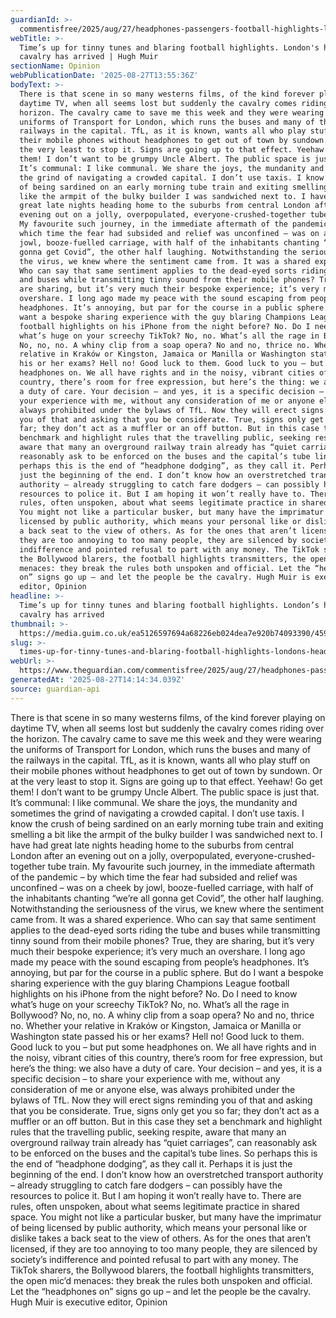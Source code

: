 ```yaml
---
guardianId: >-
  commentisfree/2025/aug/27/headphones-passengers-football-highlights-london-mobile-phones
webTitle: >-
  Time’s up for tinny tunes and blaring football highlights. London's headphone
  cavalry has arrived | Hugh Muir
sectionName: Opinion
webPublicationDate: '2025-08-27T13:55:36Z'
bodyText: >-
  There is that scene in so many westerns films, of the kind forever playing on
  daytime TV, when all seems lost but suddenly the cavalry comes riding over the
  horizon. The cavalry came to save me this week and they were wearing the
  uniforms of Transport for London, which runs the buses and many of the
  railways in the capital. TfL, as it is known, wants all who play stuff on
  their mobile phones without headphones to get out of town by sundown. Or at
  the very least to stop it. Signs are going up to that effect. Yeehaw! Go get
  them! I don’t want to be grumpy Uncle Albert. The public space is just that.
  It’s communal: I like communal. We share the joys, the mundanity and sometimes
  the grind of navigating a crowded capital. I don’t use taxis. I know the crush
  of being sardined on an early morning tube train and exiting smelling a bit
  like the armpit of the bulky builder I was sandwiched next to. I have had
  great late nights heading home to the suburbs from central London after an
  evening out on a jolly, overpopulated, everyone-crushed-together tube train.
  My favourite such journey, in the immediate aftermath of the pandemic – by
  which time the fear had subsided and relief was unconfined – was on a cheek by
  jowl, booze-fuelled carriage, with half of the inhabitants chanting “we’re all
  gonna get Covid”, the other half laughing. Notwithstanding the seriousness of
  the virus, we knew where the sentiment came from. It was a shared experience.
  Who can say that same sentiment applies to the dead-eyed sorts riding the tube
  and buses while transmitting tinny sound from their mobile phones? True, they
  are sharing, but it’s very much their bespoke experience; it’s very much an
  overshare. I long ago made my peace with the sound escaping from people’s
  headphones. It’s annoying, but par for the course in a public sphere. But do I
  want a bespoke sharing experience with the guy blaring Champions League
  football highlights on his iPhone from the night before? No. Do I need to know
  what’s huge on your screechy TikTok? No, no. What’s all the rage in Bollywood?
  No, no, no. A whiny clip from a soap opera? No and no, thrice no. Whether your
  relative in Kraków or Kingston, Jamaica or Manilla or Washington state passed
  his or her exams? Hell no! Good luck to them. Good luck to you – but put some
  headphones on. We all have rights and in the noisy, vibrant cities of this
  country, there’s room for free expression, but here’s the thing: we also have
  a duty of care. Your decision – and yes, it is a specific decision – to share
  your experience with me, without any consideration of me or anyone else, was
  always prohibited under the bylaws of TfL. Now they will erect signs reminding
  you of that and asking that you be considerate. True, signs only get you so
  far; they don’t act as a muffler or an off button. But in this case they set a
  benchmark and highlight rules that the travelling public, seeking respite,
  aware that many an overground railway train already has “quiet carriages”, can
  reasonably ask to be enforced on the buses and the capital’s tube lines. So
  perhaps this is the end of “headphone dodging”, as they call it. Perhaps it is
  just the beginning of the end. I don’t know how an overstretched transport
  authority – already struggling to catch fare dodgers – can possibly have the
  resources to police it. But I am hoping it won’t really have to. There are
  rules, often unspoken, about what seems legitimate practice in shared space.
  You might not like a particular busker, but many have the imprimatur of being
  licensed by public authority, which means your personal like or dislike takes
  a back seat to the view of others. As for the ones that aren’t licensed, if
  they are too annoying to too many people, they are silenced by society’s
  indifference and pointed refusal to part with any money. The TikTok sharers,
  the Bollywood blarers, the football highlights transmitters, the open mic’d
  menaces: they break the rules both unspoken and official. Let the “headphones
  on” signs go up – and let the people be the cavalry. Hugh Muir is executive
  editor, Opinion
headline: >-
  Time’s up for tinny tunes and blaring football highlights. London’s headphone
  cavalry has arrived 
thumbnail: >-
  https://media.guim.co.uk/ea5126597694a68226eb024dea7e920b74093390/459_0_2747_2199/500.jpg
slug: >-
  times-up-for-tinny-tunes-and-blaring-football-highlights-londons-headphone-cavalry-has-arrived-or-hugh-muir
webUrl: >-
  https://www.theguardian.com/commentisfree/2025/aug/27/headphones-passengers-football-highlights-london-mobile-phones
generatedAt: '2025-08-27T14:14:34.039Z'
source: guardian-api
---
```

There is that scene in so many westerns films, of the kind forever playing on daytime TV, when all seems lost but suddenly the cavalry comes riding over the horizon. The cavalry came to save me this week and they were wearing the uniforms of Transport for London, which runs the buses and many of the railways in the capital. TfL, as it is known, wants all who play stuff on their mobile phones without headphones to get out of town by sundown. Or at the very least to stop it. Signs are going up to that effect. Yeehaw! Go get them! I don’t want to be grumpy Uncle Albert. The public space is just that. It’s communal: I like communal. We share the joys, the mundanity and sometimes the grind of navigating a crowded capital. I don’t use taxis. I know the crush of being sardined on an early morning tube train and exiting smelling a bit like the armpit of the bulky builder I was sandwiched next to. I have had great late nights heading home to the suburbs from central London after an evening out on a jolly, overpopulated, everyone-crushed-together tube train. My favourite such journey, in the immediate aftermath of the pandemic – by which time the fear had subsided and relief was unconfined – was on a cheek by jowl, booze-fuelled carriage, with half of the inhabitants chanting “we’re all gonna get Covid”, the other half laughing. Notwithstanding the seriousness of the virus, we knew where the sentiment came from. It was a shared experience. Who can say that same sentiment applies to the dead-eyed sorts riding the tube and buses while transmitting tinny sound from their mobile phones? True, they are sharing, but it’s very much their bespoke experience; it’s very much an overshare. I long ago made my peace with the sound escaping from people’s headphones. It’s annoying, but par for the course in a public sphere. But do I want a bespoke sharing experience with the guy blaring Champions League football highlights on his iPhone from the night before? No. Do I need to know what’s huge on your screechy TikTok? No, no. What’s all the rage in Bollywood? No, no, no. A whiny clip from a soap opera? No and no, thrice no. Whether your relative in Kraków or Kingston, Jamaica or Manilla or Washington state passed his or her exams? Hell no! Good luck to them. Good luck to you – but put some headphones on. We all have rights and in the noisy, vibrant cities of this country, there’s room for free expression, but here’s the thing: we also have a duty of care. Your decision – and yes, it is a specific decision – to share your experience with me, without any consideration of me or anyone else, was always prohibited under the bylaws of TfL. Now they will erect signs reminding you of that and asking that you be considerate. True, signs only get you so far; they don’t act as a muffler or an off button. But in this case they set a benchmark and highlight rules that the travelling public, seeking respite, aware that many an overground railway train already has “quiet carriages”, can reasonably ask to be enforced on the buses and the capital’s tube lines. So perhaps this is the end of “headphone dodging”, as they call it. Perhaps it is just the beginning of the end. I don’t know how an overstretched transport authority – already struggling to catch fare dodgers – can possibly have the resources to police it. But I am hoping it won’t really have to. There are rules, often unspoken, about what seems legitimate practice in shared space. You might not like a particular busker, but many have the imprimatur of being licensed by public authority, which means your personal like or dislike takes a back seat to the view of others. As for the ones that aren’t licensed, if they are too annoying to too many people, they are silenced by society’s indifference and pointed refusal to part with any money. The TikTok sharers, the Bollywood blarers, the football highlights transmitters, the open mic’d menaces: they break the rules both unspoken and official. Let the “headphones on” signs go up – and let the people be the cavalry. Hugh Muir is executive editor, Opinion
